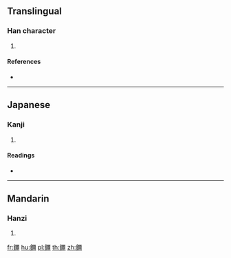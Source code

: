 {{character info/new}}
==Translingual==

===Han character===
{{Han char|rn=167|rad=金|as=14|sn=22|four=81127|canj=CMFB}}

# {{defn|Han|sort=金14}}

====References====
* {{Han ref|kx=1324.290|dkj=40978|dj=1825.280|hdz=64266.120|uh=9448|ud=37960|bh=F76E|bd=63342}}

----

==Japanese==

===Kanji===
{{ja-kanji|grade=|rs=金14}}

# {{defn|lang=ja|sort=金14}}

====Readings====
* {{ja-readings|on=[[げい]] (gei), [[ない]] (nai), [[し]] (shi), [[に]] (ni), [[じょう]] (jō), [[にょう]] (nyō)|kun=|nanori=}}

----

==Mandarin==

===Hanzi===
{{cmn-hanzi|pin=[[niē]] ([[nie1]])|wg=nieh<sup>1</sup>}}

# {{defn|lang=cmn|sort=金14}}

[[fr:鑈]]
[[hu:鑈]]
[[pl:鑈]]
[[th:鑈]]
[[zh:鑈]]